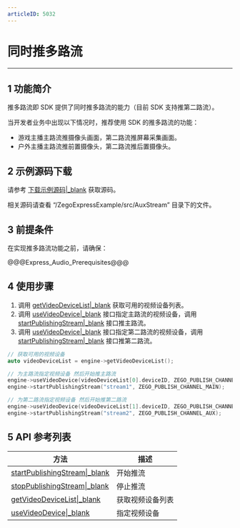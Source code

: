 ```yaml
---
articleID: 5032
---
```

# 同时推多路流

- - -

## 1 功能简介

推多路流即 SDK 提供了同时推多路流的能力（目前 SDK 支持推第二路流）。

当开发者业务中出现以下情况时，推荐使用 SDK 的推多路流的功能：

- 游戏主播主路流推摄像头画面，第二路流推屏幕采集画面。
- 户外主播主路流推前置摄像头，第二路流推后置摄像头。

## 2 示例源码下载

请参考 [下载示例源码\|_blank](#3128) 获取源码。

相关源码请查看 “/ZegoExpressExample/src/AuxStream” 目录下的文件。


## 3 前提条件

在实现推多路流功能之前，请确保：

@@@Express_Audio_Prerequisites@@@

## 4 使用步骤

1. 调用 [getVideoDeviceList\|_blank](/zh/api?doc=Express_Video_SDK_API~CPP_windows~class~zego-express-i-zego-express-engine#get-video-device-list) 获取可用的视频设备列表。
2. 调用 [useVideoDevice\|_blank](/zh/api?doc=Express_Video_SDK_API~CPP_windows~class~zego-express-i-zego-express-engine#use-video-device) 接口指定主路流的视频设备，调用 [startPublishingStream\|_blank](/zh/api?doc=Express_Video_SDK_API~CPP_windows~class~zego-express-i-zego-express-engine#start-publishing-stream) 接口推主路流。
3. 调用 [useVideoDevice\|_blank](/zh/api?doc=Express_Video_SDK_API~CPP_windows~class~zego-express-i-zego-express-engine#use-video-device) 接口指定第二路流的视频设备，调用 [startPublishingStream\|_blank](/zh/api?doc=Express_Video_SDK_API~CPP_windows~class~zego-express-i-zego-express-engine#start-publishing-stream) 接口推第二路流。

```cpp
// 获取可用的视频设备
auto videoDeviceList = engine->getVideoDeviceList();

// 为主路流指定视频设备 然后开始推主路流
engine->useVideoDevice(videoDeviceList[0].deviceID, ZEGO_PUBLISH_CHANNEL_MAIN);
engine->startPublishingStream("stream1", ZEGO_PUBLISH_CHANNEL_MAIN);

// 为第二路流指定视频设备 然后开始推第二路流
engine->useVideoDevice(videoDeviceList[1].deviceID, ZEGO_PUBLISH_CHANNEL_AUX);
engine->startPublishingStream("stream2", ZEGO_PUBLISH_CHANNEL_AUX);
```

## 5 API 参考列表

| 方法 | 描述 |
|-------|--------|
| [startPublishingStream\|_blank](/zh/api?doc=Express_Video_SDK_API~CPP_windows~class~zego-express-i-zego-express-engine#start-publishing-stream) | 开始推流 |
| [stopPublishingStream\|_blank](/zh/api?doc=Express_Video_SDK_API~CPP_windows~class~zego-express-i-zego-express-engine#stop-publishing-stream) | 停止推流 |
| [getVideoDeviceList\|_blank](/zh/api?doc=Express_Video_SDK_API~CPP_windows~class~zego-express-i-zego-express-engine#get-video-device-list) | 获取视频设备列表 |
| [useVideoDevice\|_blank](/zh/api?doc=Express_Video_SDK_API~CPP_windows~class~zego-express-i-zego-express-engine#use-video-device) | 指定视频设备 |
